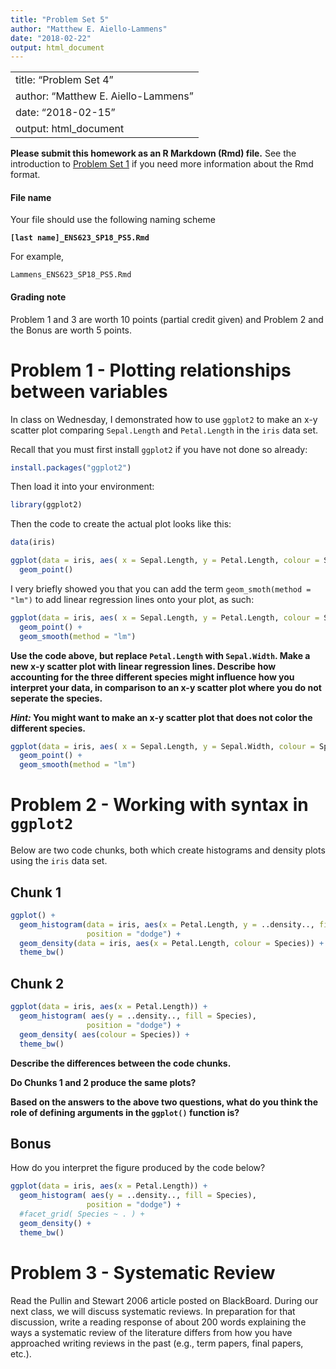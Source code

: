 ```yaml
---
title: "Problem Set 5"
author: "Matthew E. Aiello-Lammens"
date: "2018-02-22"
output: html_document
---
```


---
title: "Problem Set 4"
author: "Matthew E. Aiello-Lammens"
date: "2018-02-15"
output: html_document
---

**Please submit this homework as an R Markdown (Rmd) file.**
See the introduction to [Problem Set 1](http://mlammens.github.io/ENS-623-Research-Stats/problem_sets/Problem-set-1.html) if you need more information about the Rmd format.

#### File name

Your file should use the following naming scheme

**`[last name]_ENS623_SP18_PS5.Rmd`**

For example, 

`Lammens_ENS623_SP18_PS5.Rmd`

#### Grading note

Problem 1 and 3 are worth 10 points (partial credit given) and Problem 2 and the Bonus are worth 5 points.

# Problem 1 - Plotting relationships between variables

In class on Wednesday, I demonstrated how to use `ggplot2` to make an x-y scatter plot comparing `Sepal.Length` and `Petal.Length` in the `iris` data set.

Recall that you must first install `ggplot2` if you have not done so already:

```r
install.packages("ggplot2")
```

Then load it into your environment:

```r
library(ggplot2)
```

Then the code to create the actual plot looks like this:

```r
data(iris)

ggplot(data = iris, aes( x = Sepal.Length, y = Petal.Length, colour = Species )) + 
  geom_point()
```

I very briefly showed you that you can add the term `geom_smoth(method = "lm")` to add linear regression lines onto your plot, as such:


```r
ggplot(data = iris, aes( x = Sepal.Length, y = Petal.Length, colour = Species )) + 
  geom_point() +
  geom_smooth(method = "lm")

```

**Use the code above, but replace `Petal.Length` with `Sepal.Width`. Make a new x-y scatter plot with linear regression lines. Describe how accounting for the three different species might influence how you interpret your data, in comparison to an x-y scatter plot where you do not seperate the species.**

***Hint:* You might want to make an x-y scatter plot that does not color the different species.**

```r
ggplot(data = iris, aes( x = Sepal.Length, y = Sepal.Width, colour = Species )) + 
  geom_point() +
  geom_smooth(method = "lm")

```


# Problem 2 - Working with syntax in `ggplot2`

Below are two code chunks, both which create histograms and density plots using the `iris` data set.

## Chunk 1

```r
ggplot() +
  geom_histogram(data = iris, aes(x = Petal.Length, y = ..density.., fill = Species), 
                 position = "dodge") +
  geom_density(data = iris, aes(x = Petal.Length, colour = Species)) +
  theme_bw() 
```

## Chunk 2

```r
ggplot(data = iris, aes(x = Petal.Length)) +
  geom_histogram( aes(y = ..density.., fill = Species), 
                 position = "dodge") +
  geom_density( aes(colour = Species)) +
  theme_bw() 
```

**Describe the differences between the code chunks.**

**Do Chunks 1 and 2 produce the same plots?**

**Based on the answers to the above two questions, what do you think the role of defining arguments in the `ggplot()` function is?**

## Bonus

How do you interpret the figure produced by the code below?

```r
ggplot(data = iris, aes(x = Petal.Length)) +
  geom_histogram( aes(y = ..density.., fill = Species), 
                 position = "dodge") +
  #facet_grid( Species ~ . ) +
  geom_density() +
  theme_bw() 
```

# Problem 3 - Systematic Review

Read the Pullin and Stewart 2006 article posted on BlackBoard. 
During our next class, we will discuss systematic reviews. 
In preparation for that discussion, write a reading response of about 200 words explaining the ways a systematic review of the literature differs from how you have approached writing reviews in the past (e.g., term papers, final papers, etc.).
